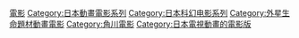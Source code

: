 [[Category:Keroro軍曹|電影]]
[[Category:日本動畫電影系列|Category:日本動畫電影系列]]
[[Category:日本科幻电影系列|Category:日本科幻电影系列]]
[[Category:外星生命題材動畫電影|Category:外星生命題材動畫電影]]
[[Category:角川電影|Category:角川電影]]
[[Category:日本電視動畫的電影版|Category:日本電視動畫的電影版]]